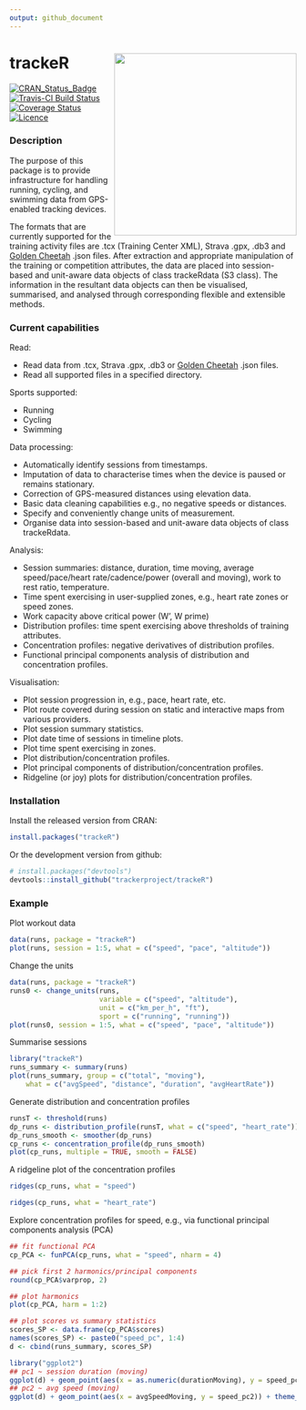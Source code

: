 ```yaml
---
output: github_document
---
```


# trackeR <img src="README_files/hex_trackeR.svg" width="320" align="right">

[![CRAN_Status_Badge](http://www.r-pkg.org/badges/version/trackeR)](https://cran.r-project.org/package=trackeR)
[![Travis-CI Build Status](https://travis-ci.org/trackerproject/trackeR.svg?branch=master)](https://travis-ci.org/trackerproject/trackeR)
[![Coverage Status](https://coveralls.io/repos/github/trackerproject/trackeR/badge.svg?branch=master)](https://coveralls.io/github/trackerproject/trackeR?branch=master)
[![Licence](https://img.shields.io/badge/licence-GPL--3-blue.svg)](https://www.gnu.org/licenses/gpl-3.0.en.html)


### Description

The purpose of this package is to provide infrastructure for handling
running, cycling, and swimming data from GPS-enabled tracking devices.

The formats that are currently supported for the training activity
files are .tcx (Training Center XML), Strava .gpx, .db3 and [Golden
Cheetah](http://goldencheetah.org) .json files. After extraction and
appropriate manipulation of the training or competition attributes,
the data are placed into session-based and unit-aware data objects of
class trackeRdata (S3 class). The information in the resultant data
objects can then be visualised, summarised, and analysed through
corresponding flexible and extensible methods.

### Current capabilities

Read:

- Read data from .tcx, Strava .gpx, .db3 or [Golden Cheetah](http://goldencheetah.org) .json files.
- Read all supported files in a specified directory.

Sports supported:

- Running
- Cycling
- Swimming

Data processing:

- Automatically identify sessions from timestamps.
- Imputation of data to characterise times when the device is paused or remains stationary.
- Correction of GPS-measured distances using elevation data.
- Basic data cleaning capabilities e.g., no negative speeds or distances.
- Specify and conveniently change units of measurement.
- Organise data into session-based and unit-aware data objects of class trackeRdata.

Analysis:

- Session summaries: distance, duration, time moving, average speed/pace/heart
rate/cadence/power (overall and moving), work to rest ratio, temperature.
- Time spent exercising in user-supplied zones, e.g., heart rate zones or speed zones.
- Work capacity above critical power (W', W prime)
- Distribution profiles: time spent exercising above thresholds of training attributes.
- Concentration profiles: negative derivatives of distribution profiles.
- Functional principal components analysis of distribution and concentration profiles.

Visualisation:

- Plot session progression in, e.g., pace, heart rate, etc.
- Plot route covered during session on static and interactive maps from various providers.
- Plot session summary statistics.
- Plot date time of sessions in timeline plots.
- Plot time spent exercising in zones.
- Plot distribution/concentration profiles.
- Plot principal components of distribution/concentration profiles.
- Ridgeline (or joy) plots for distribution/concentration profiles.

### Installation

Install the released version from CRAN:

```r
install.packages("trackeR")
```

Or the development version from github:

```r
# install.packages("devtools")
devtools::install_github("trackerproject/trackeR")
```


### Example

Plot workout data
```r
data(runs, package = "trackeR")
plot(runs, session = 1:5, what = c("speed", "pace", "altitude"))
```

Change the units
```r
data(runs, package = "trackeR")
runs0 <- change_units(runs,
                      variable = c("speed", "altitude"),
                      unit = c("km_per_h", "ft"),
                      sport = c("running", "running"))
plot(runs0, session = 1:5, what = c("speed", "pace", "altitude"))
```

Summarise sessions
```r
library("trackeR")
runs_summary <- summary(runs)
plot(runs_summary, group = c("total", "moving"),
    what = c("avgSpeed", "distance", "duration", "avgHeartRate"))
```

Generate distribution and concentration profiles

```r
runsT <- threshold(runs)
dp_runs <- distribution_profile(runsT, what = c("speed", "heart_rate"))
dp_runs_smooth <- smoother(dp_runs)
cp_runs <- concentration_profile(dp_runs_smooth)
plot(cp_runs, multiple = TRUE, smooth = FALSE)
```

A ridgeline plot of the concentration profiles
```r
ridges(cp_runs, what = "speed")
```

```r
ridges(cp_runs, what = "heart_rate")
```

Explore concentration profiles for speed, e.g., via functional principal
components analysis (PCA)

```r
## fit functional PCA
cp_PCA <- funPCA(cp_runs, what = "speed", nharm = 4)

## pick first 2 harmonics/principal components
round(cp_PCA$varprop, 2)

## plot harmonics
plot(cp_PCA, harm = 1:2)
```

```r
## plot scores vs summary statistics
scores_SP <- data.frame(cp_PCA$scores)
names(scores_SP) <- paste0("speed_pc", 1:4)
d <- cbind(runs_summary, scores_SP)

library("ggplot2")
## pc1 ~ session duration (moving)
ggplot(d) + geom_point(aes(x = as.numeric(durationMoving), y = speed_pc1)) + theme_bw()
## pc2 ~ avg speed (moving)
ggplot(d) + geom_point(aes(x = avgSpeedMoving, y = speed_pc2)) + theme_bw()
```
